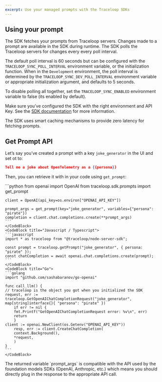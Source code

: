 ```yaml
---
excerpt: Use your managed prompts with the Traceloop SDKs
---
```


## Using your prompt

The SDK fetches your prompts from Traceloop servers. Changes made to a prompt are available in the SDK during runtime. The SDK polls the Traceloop servers for changes every every poll interval.

The default poll interval is 60 seconds but can be configured with the `TRACELOOP_SYNC_POLL_INTERVAL` environment variable, or the initialization function. When in the `Development` environment, the poll interval is determined by the `TRACELOOP_SYNC_DEV_POLL_INTERVAL` environment variable or appropriate initialization argument, and defaults to 5 seconds.

To disable polling all together, set the `TRACELOOP_SYNC_ENABLED` environment variable to false (its enabled by default).

Make sure you’ve configured the SDK with the right environment and API Key. See the [SDK documentation](/docs/openllmetry/integrations/traceloop) for more information.

<Callout intent="tip">
The SDK uses smart caching mechanisms to provide zero latency for fetching prompts.
</Callout>

## Get Prompt API

Let’s say you’ve created a prompt with a key `joke_generator` in the UI and set ot to:

```json
Tell me a joke about OpenTelemetry as a {{persona}}
```

Then, you can retrieve it with in your code using `get_prompt`:

<CodeBlocks>
    <CodeBlock title="Python">
    ```python
    from openai import OpenAI
    from traceloop.sdk.prompts import get_prompt

    client = OpenAI(api_key=os.environ["OPENAI_API_KEY"])

    prompt_args = get_prompt(key="joke_generator", variables={"persona": "pirate"})
    completion = client.chat.completions.create(**prompt_args)
    ```
    </CodeBlock>
    <CodeBlock title="Javascript / Typescript">
    ```javascript
    import * as traceloop from "@traceloop/node-server-sdk";

    const prompt = traceloop.getPrompt("joke_generator", { persona: "pirate" });
    const chatCompletion = await openai.chat.completions.create(prompt);
    ```
    </CodeBlock>
    <CodeBlock title="Go">
    ```golang
    import "github.com/sashabaranov/go-openai"

    func call_llm() {
    // traceloop is the object you got when you initialized the SDK
    request, err := traceloop.GetOpenAIChatCompletionRequest("joke_generator", map[string]interface{}{ "persona": "pirate" })
        if err != nil {
        fmt.Printf("GetOpenAIChatCompletionRequest error: %v\n", err)
        return
        }
    client := openai.NewClient(os.Getenv("OPENAI_API_KEY"))
        resp, err := client.CreateChatCompletion(
        context.Background(),
        *request,
        )
    }
    ```
    </CodeBlock>
</CodeBlocks>

<Callout intent="tip">
The returned variable `prompt_args` is compatible with the API used by the foundation models SDKs (OpenAI, Anthropic, etc.) which means you should directly plug in the response to the appropriate API call.
</Callout>